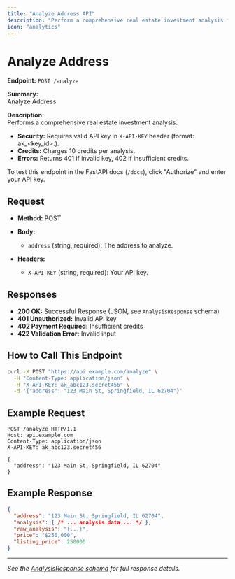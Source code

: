 ```yaml
---
title: "Analyze Address API"
description: "Perform a comprehensive real estate investment analysis for a property. Requires API key."
icon: "analytics"
---
```


# Analyze Address

**Endpoint:** `POST /analyze`

**Summary:**  
Analyze Address

**Description:**  
Performs a comprehensive real estate investment analysis.

- **Security:** Requires valid API key in `X-API-KEY` header (format: ak_<key_id>.<secret>).
- **Credits:** Charges 10 credits per analysis.
- **Errors:** Returns 401 if invalid key, 402 if insufficient credits.

To test this endpoint in the FastAPI docs (`/docs`), click "Authorize" and enter your API key.

## Request

- **Method:** POST
- **Body:**  
  - `address` (string, required): The address to analyze.

- **Headers:**
  - `X-API-KEY` (string, required): Your API key.

## Responses

- **200 OK:** Successful Response (JSON, see `AnalysisResponse` schema)
- **401 Unauthorized:** Invalid API key
- **402 Payment Required:** Insufficient credits
- **422 Validation Error:** Invalid input

## How to Call This Endpoint

```bash
curl -X POST "https://api.example.com/analyze" \
  -H "Content-Type: application/json" \
  -H "X-API-KEY: ak_abc123.secret456" \
  -d '{"address": "123 Main St, Springfield, IL 62704"}'
```

## Example Request

```http
POST /analyze HTTP/1.1
Host: api.example.com
Content-Type: application/json
X-API-KEY: ak_abc123.secret456

{
  "address": "123 Main St, Springfield, IL 62704"
}
```

## Example Response

```json
{
  "address": "123 Main St, Springfield, IL 62704",
  "analysis": { /* ... analysis data ... */ },
  "raw_analysis": "{...}",
  "price": "$250,000",
  "listing_price": 250000
}
```

---
*See the [AnalysisResponse schema](./analyze-response.mdx) for full response details.*